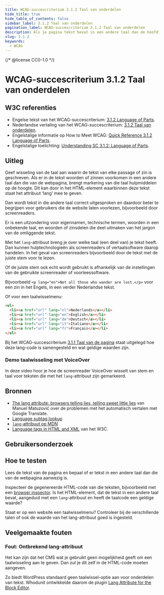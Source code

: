 ```yaml
---
title: WCAG-succescriterium 3.1.2 Taal van onderdelen
hide_title: true
hide_table_of_contents: false
sidebar_label: 3.1.2 Taal van onderdelen
pagination_label: WCAG-succescriterium 3.1.2 Taal van onderdelen
description: Als je pagina tekst bevat in een andere taal dan de hoofdtaal, geef dit dan aan. Dit kan door in het html-element waarbinnen de tekst staat het attribuut ‘lang’ mee te geven.
slug: 3.1.2
keywords:
  - WCAG
---
```


{/* @license CC0-1.0 */}


# WCAG-succescriterium 3.1.2 Taal van onderdelen

## W3C referenties

- Engelse tekst van het WCAG-succescriterium: [<span lang="en">3.1.2 Language of Parts</span>](https://www.w3.org/TR/WCAG22/#language-of-parts).
- Nederlandse vertaling van het WCAG-succescriterium: [3.1.2 Taal van onderdelen](https://www.w3.org/Translations/WCAG22-nl/#taal-van-onderdelen).
- Engelstalige informatie op <span lang="en">How to Meet WCAG</span>: [<span lang="en">Quick Reference 3.1.2 Language of Parts</span>](https://www.w3.org/WAI/WCAG22/quickref/#language-of-page).
- Engelstalige toelichting: [<span lang="en">Understanding SC 3.1.2: Language of Parts</span>](https://www.w3.org/WAI/WCAG22/Understanding/language-of-page).

## Uitleg

Geef wisseling van de taal aan waarin de tekst van elke passage of zin is geschreven. Als er in de tekst woorden of zinnen voorkomen in een andere taal dan die van de webpagina, brengt markering van die taal hulpmiddelen op de hoogte. Dit kan door in het HTML-element waarbinnen deze tekst staat het attribuut ‘lang’ mee te geven.

Dan wordt tekst in die andere taal correct uitgesproken en daardoor beter te begrijpen voor gebruikers die de website laten voorlezen, bijvoorbeeld door screenreaders.

Er is een uitzondering voor eigennamen, technische termen, woorden in een onbekende taal, en woorden of zinsdelen die deel uitmaken van het jargon van de omliggende tekst.

Met het `lang`-attribuut breng je over welke taal (een deel van) je tekst heeft. Dan kunnen hulptechnologieën als screenreaders of vertaalsoftware daarop handelen. In het geval van screenreaders bijvoorbeeld door de tekst met de juiste stem voor te lezen.

Of de juiste stem ook echt wordt gebruikt is afhankelijk van de instellingen van de gebruikte screenreader of voorleessoftware.

Bijvoorbeeld `<p lang="en">Not all those who wander are lost.</p>` voor een zin in het Engels, in een verder Nederlandse tekst.

Of voor een taalwisselmenu:

```html
<ul>
  <li><a href="url" lang="nl">Nederlands</a></li>
  <li><a href="url" lang="en">English</a></li>
  <li><a href="url" lang="de">Deutsch</a></li>
  <li><a href="url" lang="it">Italiano</a></li>
  <li><a href="url" lang="fr">Français</a></li>
</ul>
```

Bij het WCAG-succescriterium [3.1.1 Taal van de pagina](/wcag/3.1.1) staat uitgelegd hoe deze lang-code is samengesteld en wat geldige waarden zijn.

### Demo taalwisseling met VoiceOver

In deze video hoor je hoe de screenreader VoiceOver wisselt van stem en taal voor teksten die met het `lang`-attribuut zijn gemarkeerd.

<VideoPlayer videoId="2UAjJ_5nxqw" />

## Bronnen

- [<span lang="en">The lang attribute: browsers telling lies, telling sweet little lies</span>](https://www.matuzo.at/blog/lang-attribute) van Manuel Matuzović over de problemen met het automatisch vertalen met Google Translate.
- [<span lang="en">Language subtag lookup</span>](https://r12a.github.io/app-subtags/)
- [<span lang="en">`lang`-attribuut op MDN</span>](https://developer.mozilla.org/en-US/docs/Web/HTML/Global_attributes/lang)
- [<span lang="en">Language tags in HTML and XML</span>](https://www.w3.org/International/articles/language-tags/index.en) van het W3C.

## Gebruikersonderzoek

<CTAGebruikersonderzoek />

## Hoe te testen

Lees de tekst van de pagina en bepaal of er tekst in een andere taal dan die van de webpagina aanwezig is.

Inspecteer de gegenereerde HTML-code van die teksten, bijvoorbeeld met een [browser inspector](https://developer.mozilla.org/en-US/docs/Learn/Common_questions/Tools_and_setup/What_are_browser_developer_tools).
Is het HTML-element, dat de tekst in een andere taal bevat, aangeduid met een `lang`-attribuut en heeft de taalcode een geldige waarde?

Staat er op een website een taalwisselmenu? Controleer bij de verschillende talen of ook de waarde van het lang-attribuut goed is ingesteld.

## Veelgemaakte fouten

### Fout: Ontbrekend lang-attribuut

Het kan zijn dat het CMS wat je gebruikt geen mogelijkheid geeft om een taalwisseling aan te geven. Dan zul je dit zelf in de HTML-code moeten aangeven.

Zo biedt WordPress standaard geen taalwissel-optie aan voor onderdelen van tekst. Whodunit ontwikkelde daarom de plugin [Lang Attribute for the Block Editor](https://wordpress.org/plugins/lang-attribute/).

<WCAGFooterInfo />
